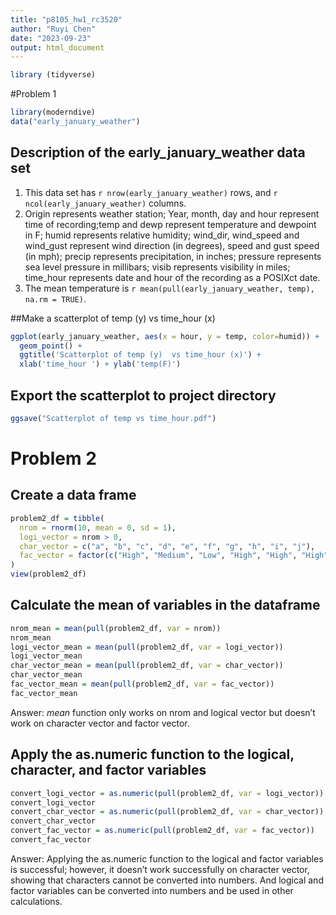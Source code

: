 ```yaml
---
title: "p8105_hw1_rc3520"
author: "Ruyi Chen"
date: "2023-09-23"
output: html_document
---
```

```r
library (tidyverse)
```

#Problem 1

```r
library(moderndive)
data("early_january_weather")
```

## Description of the early_january_weather data set
1.  This data set has `r nrow(early_january_weather)` rows, and `r ncol(early_january_weather)` columns. 
2.  Origin represents weather station; Year, month, day and hour represent time of recording;temp and dewp represent temperature and dewpoint in F; humid represents relative humidity; wind_dir, wind_speed and wind_gust represent wind direction (in degrees), speed and gust speed (in mph); precip represents precipitation, in inches; pressure represents sea level pressure in millibars; visib represents visibility in miles; time_hour represents date and hour of the recording as a POSIXct date.
3.  The mean temperature is `r mean(pull(early_january_weather, temp), na.rm = TRUE)`.

##Make a scatterplot of temp (y) vs time_hour (x)
```r
ggplot(early_january_weather, aes(x = hour, y = temp, color=humid)) + 
  geom_point() + 
  ggtitle('Scatterplot of temp (y)  vs time_hour (x)') +
  xlab('time_hour ') + ylab('temp(F)')
```

## Export the scatterplot to project directory
```r
ggsave("Scatterplot of temp vs time_hour.pdf")
```


# Problem 2

## Create a data frame 
```r
problem2_df = tibble(
  nrom = rnorm(10, mean = 0, sd = 1),
  logi_vector = nrom > 0,
  char_vector = c("a", "b", "c", "d", "e", "f", "g", "h", "i", "j"),
  fac_vector = factor(c("High", "Medium", "Low", "High", "High", "High", "Low", "Low", "Low", "Medium"))
)
view(problem2_df)
```

## Calculate the mean of variables in the dataframe
```r
nrom_mean = mean(pull(problem2_df, var = nrom))
nrom_mean
logi_vector_mean = mean(pull(problem2_df, var = logi_vector))
logi_vector_mean
char_vector_mean = mean(pull(problem2_df, var = char_vector))
char_vector_mean
fac_vector_mean = mean(pull(problem2_df, var = fac_vector))
fac_vector_mean
```
Answer: _mean_ function only works on nrom and logical vector but doesn't work on character vector and factor vector.

## Apply the as.numeric function to the logical, character, and factor variables 
```r
convert_logi_vector = as.numeric(pull(problem2_df, var = logi_vector))
convert_logi_vector
convert_char_vector = as.numeric(pull(problem2_df, var = char_vector))
convert_char_vector
convert_fac_vector = as.numeric(pull(problem2_df, var = fac_vector))
convert_fac_vector
```
Answer: Applying the as.numeric function to the logical and factor variables is successful; however, it doesn't work successfully on character vector, showing that characters cannot be converted into numbers. And logical and factor variables can be converted into numbers and be used in other calculations.

